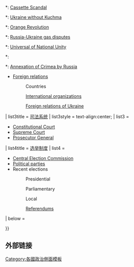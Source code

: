 {{Sidebar with collapsible lists
| name = Politics of Ukraine (small)
| bodyclass = vcard
| bodystyle = width:{{{width|18.0em}}};
| wraplinks = true
| headingstyle = padding-top:0;text-align:left;padding-bottom:0.5em;
| liststyle = padding-top:0;text-align:left;

| title = {{Politics sidebar title |country=乌克兰 |image=Lesser Coat of Arms of Ukraine.svg |size=50px |title=乌克兰}}

| heading1 = [[乌克兰宪法|宪法]]

<!--------------------------------------------------------->
| list2title = [[乌克兰政府|政府]]
| list2 = 
* [[乌克兰总统|总统]]
*: [[弗拉基米尔·泽连斯基]]
*: [[Presidential Administration of Ukraine|Presidential Administration]]
*: {{longitem|[[National Security and Defense Council of Ukraine|National Security and Defense Council]]}}
*: [[Representatives of the President of Ukraine|Presidential representatives]]
* [[乌克兰总理|总理]]
*: [[杰尼斯·什米加尔|什米加尔]]
* [[Cabinet of Ministers of Ukraine|Cabinet]]
*: [[Shmygal Government|Cabinet of Ministers]]
* [[Verkhovna Rada|''Verkhovna Rada'' {{smaller|(parliament)}}]]
*: {{nowrap|[[Chairman of the Verkhovna Rada|Chairman]]: [[Dmytro Razumkov]]}}
*: [[Committees of the Supreme Council of Ukraine|Committees]]
*: [[Imperative mandate]]

* [[Politics of Ukraine|Political events]]
*: {{longitem|[[Declaration of Independence of Ukraine|Declaration]]{{\}}[[Proclamation of Ukrainian Independence|Proclamation of Independence]]}}
*: [[Cassette Scandal]]
*: [[Ukraine without Kuchma]]
*: [[Orange Revolution]]
*: [[Russia-Ukraine gas disputes]]
*: [[Universal of National Unity]]
*: {{hlist |[[2007 Ukrainian political crisis|Political crises of 2007]] |[[2008 Ukrainian political crisis|2008]]}}
*: [[Annexation of Crimea by the Russian Federation|Annexation of Crimea by Russia]]

* [[Foreign relations of Ukraine|Foreign relations]]
*: Countries
*:: {{hlist|style=font-size:95%;line-height:1.2em; |[[Austria–Ukraine relations|Austria]] |[[Belarus–Ukraine relations|Belarus]] |[[Canada–Ukraine relations|Canada]] |[[China–Ukraine relations|China]] |[[Georgia–Ukraine relations|Georgia]] |[[Germany–Ukraine relations|Germany]] |[[Greece–Ukraine relations|Greece]] |[[Foreign relations of Iceland|Iceland]] |[[India–Ukraine relations|India]] |[[Foreign relations of Italy|Italy]] |[[Japan–Ukraine relations|Japan]] |[[Latvia–Ukraine relations|Latvia]] |[[Lithuania–Ukraine relations|Lithuania]] |[[Malta–Ukraine relations|Malta]] |[[Moldova–Ukraine relations|Moldova]] |[[Montenegro–Ukraine relations|Montenegro]] |[[Poland–Ukraine relations|Poland]] |[[Romania–Ukraine relations|Romania]] |[[Russia–Ukraine relations|Russia]] |[[Serbia–Ukraine relations|Serbia]] |[[Slovakia–Ukraine relations|Slovakia]] |[[South Africa–Ukraine relations|South Africa]] |[[Sweden–Ukraine relations|Sweden]] |[[Transnistrian border customs issues|''Transnistria'']] |[[Ukraine–United Kingdom relations|United Kingdom]] |[[Ukraine–United States relations|United States]]}}
*: [[International membership of Ukraine|International organizations]]
*:: {{hlist|style=font-size:95%;line-height:1.2em; |[[Commonwealth of Independent States|CIS]] |[[Ukraine–European Union relations|European Union]] |[[GUAM Organization for Democracy and Economic Development|GUAM]] |[[Ukraine–NATO relations|NATO]]}}
*: {{hlist |[[List of diplomatic missions of Ukraine|Diplomatic missions of Ukraine]] |[[List of diplomatic missions in Ukraine|in Ukraine]]}}
*: {{icon|Category}} [[:Category:Foreign relations of Ukraine|Foreign relations of Ukraine]]

<!--------------------------------------------------------->
| list3title = [[乌克兰司法系统|司法系统]]
| list3style = text-align:center;
| list3 = <div class="plainlist">
* [[Constitutional Court of Ukraine|Constitutional Court]]
* [[Supreme Court of Ukraine|Supreme Court]]
* [[Prosecutor General of Ukraine|Prosecutor General]]
</div>

| list4title = [[乌克兰选举制度|选举制度]]
| list4 =
* [[Central Election Commission (Ukraine)|Central Election Commission]]
* [[Political parties in Ukraine|Political parties]]
* Recent elections
*: Presidential
*:: {{hlist |''[[2014 Ukrainian presidential election|2014]]'' |[[2010 Ukrainian presidential election|2010]] |[[2004 Ukrainian presidential election|2004]] |[[1999 Ukrainian presidential election|1999]]}}
*: Parliamentary
*:: {{hlist |[[2012 Ukrainian parliamentary election|2012]] |[[2007 Ukrainian parliamentary election|2007]] |[[2006 Ukrainian parliamentary election|2006]] |[[2002 Ukrainian parliamentary election|2002]]}}
*: Local
*:: {{hlist |''[[2014 Ukrainian local elections|2014]] [[2014 Kiev local election|{{smaller|(Kiev)}}]]'' |[[2010 Ukrainian local elections|2010]] |[[2009 Ternopil Oblast local election|2009&nbsp;{{smaller|(Ternopil)}}]] |[[2008 Kiev local election|2008&nbsp;{{smaller|(Kiev)}}]]}}
*: [[Referendums in Ukraine|Referendums]]
*:: {{hlist |[[2000 Ukrainian constitutional referendum|2000]] |[[1991 Ukrainian independence referendum|1991 (Dec)]] |[[1991 Ukrainian sovereignty referendum|1991 (March)]]}}

| below = {{Politics sidebar below|Ukraine}}

}}<noinclude>
{{clear}}

== 外部链接 ==
{{Politics of Europe templates}}

[[Category:Ukraine politics and government templates| ]]
[[Category:各國政治側面模板]]
</noinclude>